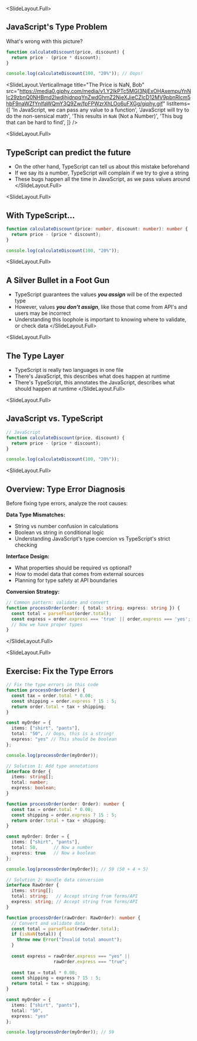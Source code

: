 
<SlideLayout.Full>
## JavaScript's Type Problem

<FlexBox alignItems="center" justifyContent="center" flexDirection="column">

What's wrong with this picture?

```javascript
function calculateDiscount(price, discount) {
  return price - (price * discount);
}

console.log(calculateDiscount(100, "20%")); // Oops!
```
</FlexBox>
</SlideLayout.Full>

<SlideLayout.VerticalImage
  title="The Price is NaN, Bob"
  src="https://media0.giphy.com/media/v1.Y2lkPTc5MGI3NjExOHAxempuYnNlc29zbnQ0NHBmd2lwdjhjdnpqYnZwdGhmZ2NjeXJieCZlcD12MV9pbnRlcm5hbF9naWZfYnlfaWQmY3Q9Zw/fpFPWzrXhLOo6uFXGg/giphy.gif"
  listItems={[
    'In JavaScript, we can pass any value to a function',
    'JavaScript will try to do the non-sensical math',
    'This results in `NaN` (Not a Number)',
    'This bug that can be hard to find',
  ]}
/>

<SlideLayout.Full>
## TypeScript can predict the future

- On the other hand, TypeScript can tell us about this mistake beforehand
- If we say its a number, TypeScript will complain if we try to give a string
- These bugs happen all the time in JavaScript, as we pass values around
</SlideLayout.Full>

<SlideLayout.Full>
## With TypeScript...
<CodeDisplay >
  <File name="example.typescript">
    
```typescript
function calculateDiscount(price: number, discount: number): number {
  return price - (price * discount);
}

console.log(calculateDiscount(100, "20%"));
```
    
  </File>
</CodeDisplay>
</SlideLayout.Full>

<SlideLayout.Full>
## A Silver Bullet in a Foot Gun

- TypeScript guarantees the values ***you assign*** will be of the expected type
- However, values ***you don't assign***, like those that come from API's and users may be incorrect
- Understanding this loophole is important to knowing where to validate, or check data
</SlideLayout.Full>

<SlideLayout.Full>
## The Type Layer
- TypeScript is really two languages in one file
- There's JavaScript, this describes what does happen at runtime
- There's TypeScript, this annotates the JavaScript, describes what should happen at runtime
</SlideLayout.Full>

<SlideLayout.Full>
## JavaScript vs. TypeScript
<CodeDisplay >
  <File name="example.typescript">
    
```typescript
// JavaScript
function calculateDiscount(price, discount) {
  return price - (price * discount);
}

console.log(calculateDiscount(100, "20%"));
```
    
  </File>
</CodeDisplay>
</SlideLayout.Full>

<SlideLayout.Full>
## Overview: Type Error Diagnosis

Before fixing type errors, analyze the root causes:

**Data Type Mismatches:**
- String vs number confusion in calculations
- Boolean vs string in conditional logic
- Understanding JavaScript's type coercion vs TypeScript's strict checking

**Interface Design:**
- What properties should be required vs optional?
- How to model data that comes from external sources
- Planning for type safety at API boundaries

**Conversion Strategy:**
```typescript
// Common pattern: validate and convert
function processOrder(order: { total: string; express: string }) {
  const total = parseFloat(order.total);
  const express = order.express === 'true' || order.express === 'yes';
  // Now we have proper types
}
```

</SlideLayout.Full>

<SlideLayout.Full>
## Exercise: Fix the Type Errors
<CodeDisplay >
  <File name="example.typescript">
    
```typescript
// Fix the type errors in this code
function processOrder(order) {
  const tax = order.total * 0.08;
  const shipping = order.express ? 15 : 5;
  return order.total + tax + shipping;
}

const myOrder = {
  items: ["shirt", "pants"],
  total: "50", // Oops, this is a string!
  express: "yes" // This should be boolean
};

console.log(processOrder(myOrder));
```
    
    
```typescript
// Solution 1: Add type annotations
interface Order {
  items: string[];
  total: number;
  express: boolean;
}

function processOrder(order: Order): number {
  const tax = order.total * 0.08;
  const shipping = order.express ? 15 : 5;
  return order.total + tax + shipping;
}

const myOrder: Order = {
  items: ["shirt", "pants"],
  total: 50,      // Now a number
  express: true   // Now a boolean
};

console.log(processOrder(myOrder)); // 59 (50 + 4 + 5)
```
    
    
```typescript
// Solution 2: Handle data conversion
interface RawOrder {
  items: string[];
  total: string;   // Accept string from forms/API
  express: string; // Accept string from forms/API
}

function processOrder(rawOrder: RawOrder): number {
  // Convert and validate data
  const total = parseFloat(rawOrder.total);
  if (isNaN(total)) {
    throw new Error("Invalid total amount");
  }
  
  const express = rawOrder.express === "yes" || 
                  rawOrder.express === "true";
  
  const tax = total * 0.08;
  const shipping = express ? 15 : 5;
  return total + tax + shipping;
}

const myOrder = {
  items: ["shirt", "pants"],
  total: "50",
  express: "yes"
};

console.log(processOrder(myOrder)); // 59
```
    
  </File>
</CodeDisplay>
</SlideLayout.Full>